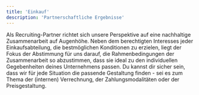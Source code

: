 ```yaml
---
title: 'Einkauf'
description: 'Partnerschaftliche Ergebnisse'
---
```


Als Recruiting-Partner richtet sich unsere Perspektive auf eine nachhaltige Zusammenarbeit auf Augenhöhe. Neben dem berechtigten Interesses
jeder Einkaufsabteilung, die bestmöglichen Konditionen zu erzielen, liegt der Fokus der Abstimmung für uns darauf, die Rahmenbedingungen der 
Zusammenarbeit so abzustimmen, dass sie ideal zu den individuellen Gegebenheiten deines Unternehmens passen. Du kannst dir sicher 
sein, dass wir für jede Situation die passende Gestaltung finden - sei es zum Thema der (internen) Verrechnung, der Zahlungsmodalitäten 
oder der Preisgestaltung. 
<!-- mod -->